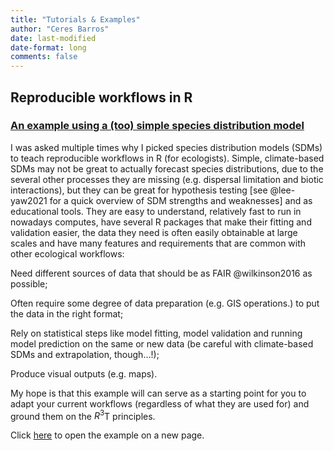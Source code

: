 ```yaml
---
title: "Tutorials & Examples"
author: "Ceres Barros"
date: last-modified
date-format: long
comments: false
---
```


## Reproducible workflows in R

### [An example using a (too) simple species distribution model](tutos_examples/reproducible-workflows-example/global.qmd)

I was asked multiple times why I picked species distribution models (SDMs) to teach reproducible workflows in R (for ecologists). Simple, climate-based SDMs may not be great to actually forecast species distributions, due to the several other processes they are missing (e.g. dispersal limitation and biotic interactions), but they can be great for hypothesis testing [see @lee-yaw2021 for a quick overview of SDM strengths and weaknesses] and as educational tools. They are easy to understand, relatively fast to run in nowadays computes, have several R packages that make their fitting and validation easier, the data they need is often easily obtainable at large scales and have many features and requirements that are common with other ecological workflows:

Need different sources of data that should be as FAIR @wilkinson2016 as possible;

Often require some degree of data preparation (e.g. GIS operations.) to put the data in the right format;

Rely on statistical steps like model fitting, model validation and running model prediction on the same or new data (be careful with climate-based SDMs and extrapolation, though...!);

Produce visual outputs (e.g. maps).

My hope is that this example will can serve as a starting point for you to adapt your current workflows (regardless of what they are used for) and ground them on the $R^3$T principles.

Click [here](tutos_examples/reproducible-workflows-example/global.qmd) to open the example on a new page.
